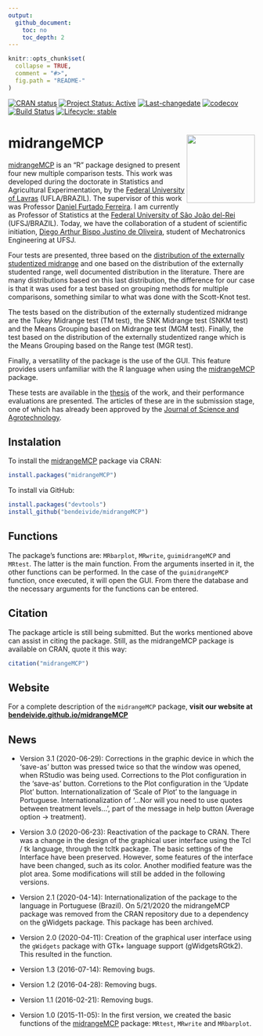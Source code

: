 ```yaml
---
output:
  github_document:
    toc: no
    toc_depth: 2
---
```



```r
knitr::opts_chunk$set(
  collapse = TRUE,
  comment = "#>",
  fig.path = "README-"
)
```

<!--
[![CRAN status](https://www.r-pkg.org/badges/version/midrangeMCP)](https://CRAN.R-project.org/package=midrangeMCP)
[![](https://cranlogs.r-pkg.org/badges/midrangeMCP?color=orange)](https://cran.r-project.org/package=midrangeMCP)
[![Lifecycle: stable](https://img.shields.io/badge/lifecycle-stable-brightgreen.svg)](https://www.tidyverse.org/lifecycle/#stable)
[![Travis build status](https://travis-ci.com/bendeivide/midrangeMCP.svg?branch=master)](https://travis-ci.com/bendeivide/midrangeMCP)[![R build status](https://github.com/bendeivide/midrangeMCP/workflows/R-CMD-check/badge.svg)](https://github.com/bendeivide/midrangeMCP/actions)
-->
[![CRAN status](https://www.r-pkg.org/badges/version/midrangeMCP)](https://CRAN.R-project.org/package=midrangeMCP)
[![Project Status: Active](https://www.repostatus.org/badges/latest/active.svg)](https://www.repostatus.org/#concept)
[![Last-changedate](https://img.shields.io/badge/last%20change-2020--11--06-yellowgreen.svg)](/commits/master)
[![codecov](https://codecov.io/gh/bendeivide/midrangeMCP/branch/master/graph/badge.svg)](https://codecov.io/gh/bendeivide/midrangeMCP)
[![Build Status](https://travis-ci.org/bendeivide/midrangeMCP.svg?branch=master)](https://travis-ci.org/bendeivide/midrangeMCP)
[![Lifecycle: stable](https://img.shields.io/badge/lifecycle-stable-brightgreen.svg)](https://www.tidyverse.org/lifecycle/#maturing)


# midrangeMCP <img src='man/figures/logo.png' align="right" height="139" />

[midrangeMCP](https://bendeivide.github.io/midrangeMCP) is an "R" package designed to present four new multiple comparison tests. This work was developed during the doctorate in Statistics and Agricultural Experimentation, by the [Federal University of Lavras](https://ufla.br/) (UFLA/BRAZIL). The supervisor of this work was Professor [Daniel Furtado Ferreira](http://www.dex.ufla.br/~danielff/). I am currently as Professor of Statistics at the [Federal University of São João del-Rei](https://ufsj.edu.br/) (UFSJ/BRAZIL). Today, we have the collaboration of a student of scientific initiation, [Diego Arthur Bispo Justino de Oliveira](https://digoarthur.github.io/), student of Mechatronics Engineering at UFSJ.

Four tests are presented, three based on the [distribution of the externally studentized midrange](https://www.scielo.br/scielo.php?script=sci_abstract&pid=S1413-70542017000400378&lng=en&nrm=iso&tlng=pt) and one based on the distribution of the externally studented range, well documented distribution in the literature. There are many distributions based on this last distribution, the difference for our case is that it was used for a test based on grouping methods for multiple comparisons, something similar to what was done with the Scott-Knot test.

The tests based on the distribution of the externally studentized midrange are the Tukey Midrange test (TM test), the SNK Midrange test (SNKM test) and the Means Grouping based on Midrange test (MGM test). Finally, the test based on the distribution of the externally studentized range which is the Means Grouping based on the Range test (MGR test).

Finally, a versatility of the package is the use of the GUI. This feature provides users unfamiliar with the R language when using the [midrangeMCP](https://bendeivide.github.io/midrangeMCP) package.

These tests are available in the [thesis](https://www.google.com/url?sa=t&rct=j&q=&esrc=s&source=web&cd=&cad=rja&uact=8&ved=2ahUKEwixqp_O4u3sAhU7EbkGHUTUCOMQFjAAegQIAxAC&url=http%3A%2F%2Frepositorio.ufla.br%2Fjspui%2Fbitstream%2F1%2F11466%2F2%2FTESE_Testes%2520de%2520compara%25C3%25A7%25C3%25B5es%2520m%25C3%25BAltiplas%2520baseados%2520na%2520distribui%25C3%25A7%25C3%25A3o%2520da%2520midrange%2520estudentizada%2520externamente.pdf&usg=AOvVaw1N5jvuEggxmsxhq9GnbCqT) of the work, and their performance evaluations are presented. The articles of these are in the submission stage, one of which has already been approved by the [Journal of Science and Agrotechnology](https://www.scielo.br/scielo.php?pid=1413-7054&script=sci_serial).

## Instalation
To install the [midrangeMCP](https://bendeivide.github.io/midrangeMCP) package via CRAN:
```r
install.packages("midrangeMCP")
```
To install via GitHub:
```r
install.packages("devtools")
install_github("bendeivide/midrangeMCP")
```


## Functions 

The package's functions are: `MRbarplot`, `MRwrite`, `guimidrangeMCP` and `MRtest`. The latter is the main function. From the arguments inserted in it, the other functions can be performed. In the case of the `guimidrangeMCP` function, once executed, it will open the GUI. From there the database and the necessary arguments for the functions can be entered.

## Citation

The package article is still being submitted. But the works mentioned above can assist in citing the package. Still, as the midrangeMCP package is available on CRAN, quote it this way:

```r
citation("midrangeMCP")
```

## Website

For a complete description of the `midrangeMCP` package, **visit our website at [bendeivide.github.io/midrangeMCP](https://bendeivide.github.io/midrangeMCP/)**

## News

- Version 3.1 (2020-06-29): Corrections in the graphic device in which the 'save-as' button was pressed twice so that the window was opened, when RStudio was being used.
  Corrections to the Plot configuration in the 'save-as' button.
  Corretions to the Plot configuration in the 'Update Plot' button.
  Internationalization of 'Scale of Plot' to the language in Portuguese.
  Internationalization of '...Nor will you need to use quotes between treatment levels...',
part of the message in help button (Average option -> treatment).


- Version 3.0 (2020-06-23): Reactivation of the package to CRAN. There was a change in the design of the graphical user interface using the Tcl / tk language, through the tcltk package. The basic settings of the Interface have been preserved.
  However, some features of the interface have been changed, such as its color.
  Another modified feature was the plot area. Some modifications will still be added in the following versions.

- Version 2.1 (2020-04-14): Internationalization of the package to the language in Portuguese (Brazil). On   5/21/2020 the midrangeMCP package was removed from the CRAN repository due to a dependency on the gWidgets package. This package has been archived.


- Version 2.0 (2020-04-11): Creation of the graphical user interface using the `gWidgets` package with GTk+ language support (gWidgetsRGtk2). This resulted in the \code{guimidrangeMCP} function.

- Version 1.3 (2016-07-14): Removing bugs.
- Version 1.2 (2016-04-28):  Removing bugs.
- Version 1.1 (2016-02-21): Removing bugs.
- Version 1.0 (2015-11-05): In the first version, we created the basic functions of the [midrangeMCP](https://cran.r-project.org/package=midrangeMCP) package:   `MRtest`, `MRwrite` and `MRbarplot`.

